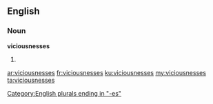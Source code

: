 ==English==

===Noun===
'''viciousnesses'''

# {{plural of|viciousness}}

[[Category:English plurals ending in "-es"]]

[[ar:viciousnesses]]
[[fr:viciousnesses]]
[[ku:viciousnesses]]
[[my:viciousnesses]]
[[ta:viciousnesses]]
